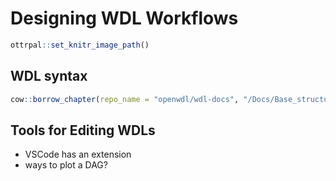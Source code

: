 
# Designing WDL Workflows


```r
ottrpal::set_knitr_image_path()
```



## WDL syntax
```r
cow::borrow_chapter(repo_name = "openwdl/wdl-docs", "/Docs/Base_structure.md")
```

## Tools for Editing WDLs
- VSCode has an extension
- ways to plot a DAG? 